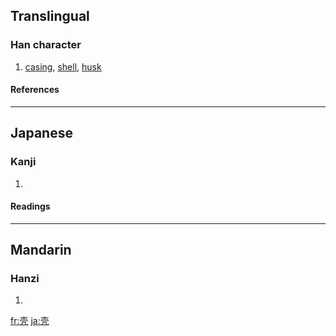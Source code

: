 {{see|殻|殼}}

==Translingual==
===Han character===
{{Han char|rn=33|rad=士|as=04|sn=7|four=|canj=土月竹弓 (GBHN), X土月竹弓 (XGBHN)}}
# [[casing]], [[shell]], [[husk]]
====References====
{{Han ref|kx=0243.041|dkj=05648|dj=0483.100|hdz=10428.020|uh=58F3|ud=22771}}
----
==Japanese==
===Kanji===
{{ja-kanji|grade=|rs=士04}}
# {{defn|Japanese}} 
====Readings====
{{ja-readings|on=[[かく]] (kaku)|kun=[[から]] (kara)}}
----
==Mandarin==
===Hanzi===
{{cmn-hanzi|tra=[[殻]], [[殼]]|pin=[[ké]] ([[ke2]]), [[qiào]] ([[qiao4]])|wg=k'o<sup>2</sup>}}
# {{defn|Mandarin}}

[[fr:壳]]
[[ja:壳]]